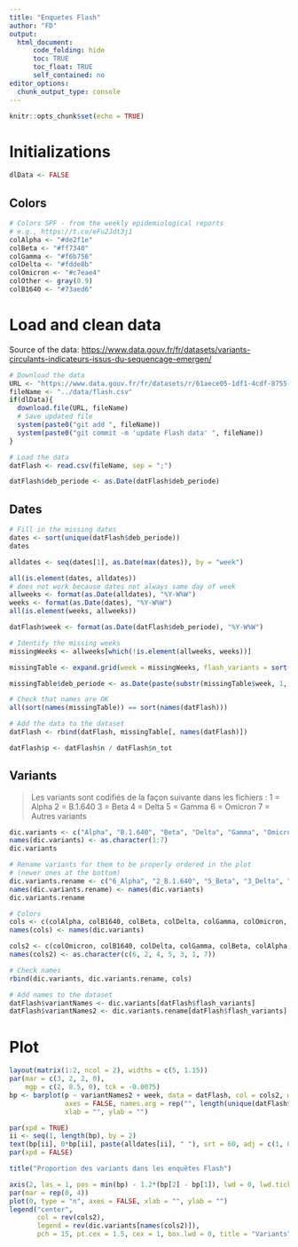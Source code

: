 ```yaml
---
title: "Enquetes Flash"
author: "FD"
output: 
  html_document: 
      code_folding: hide
      toc: TRUE
      toc_float: TRUE
      self_contained: no
editor_options:
  chunk_output_type: console
---
```


```r
knitr::opts_chunk$set(echo = TRUE)
```

# Initializations

```r
dlData <- FALSE
```

## Colors

```r
# Colors SPF - from the weekly epidemiological reports
# e.g., https://t.co/eFu2Jdt3j1
colAlpha <- "#de2f1e"
colBeta <- "#ff7340"
colGamma <- "#f6b756"
colDelta <- "#fdde8b"
colOmicron <- "#c7eae4"
colOther <- gray(0.9)
colB1640 <- "#73aed6"
```


# Load and clean data

Source of the data: <https://www.data.gouv.fr/fr/datasets/variants-circulants-indicateurs-issus-du-sequencage-emergen/>

```r
# Download the data
URL <- "https://www.data.gouv.fr/fr/datasets/r/61aece05-1df1-4cdf-8755-f27913653e94"
fileName <- "../data/flash.csv"
if(dlData){
  download.file(URL, fileName)
  # Save updated file
  system(paste0("git add ", fileName))
  system(paste0("git commit -m 'update Flash data' ", fileName))
}

# Load the data
datFlash <- read.csv(fileName, sep = ";")

datFlash$deb_periode <- as.Date(datFlash$deb_periode)
```

## Dates 

```r
# Fill in the missing dates
dates <- sort(unique(datFlash$deb_periode))
dates

alldates <- seq(dates[1], as.Date(max(dates)), by = "week")

all(is.element(dates, alldates))
# does not work because dates not always same day of week
allweeks <- format(as.Date(alldates), "%Y-W%W")
weeks <- format(as.Date(dates), "%Y-W%W")
all(is.element(weeks, allweeks))

datFlash$week <- format(as.Date(datFlash$deb_periode), "%Y-W%W")

# Identify the missing weeks
missingWeeks <- allweeks[which(!is.element(allweeks, weeks))]

missingTable <- expand.grid(week = missingWeeks, flash_variants = sort(unique(datFlash$flash_variants)), n = 0, n_tot = 1, fra = "FR", stringsAsFactors = FALSE)

missingTable$deb_periode <- as.Date(paste(substr(missingTable$week, 1, 4), substr(missingTable$week, 7, 8), 1, sep="-"), "%Y-%U-%u")

# Check that names are OK
all(sort(names(missingTable)) == sort(names(datFlash)))

# Add the data to the dataset
datFlash <- rbind(datFlash, missingTable[, names(datFlash)])

datFlash$p <- datFlash$n / datFlash$n_tot
```



## Variants

> Les variants sont codifiés de la façon suivante dans les fichiers :
> 1 = Alpha
> 2 = B.1.640
> 3 = Beta
> 4 = Delta
> 5 = Gamma
> 6 = Omicron
> 7 = Autres variants

```r
dic.variants <- c("Alpha", "B.1.640", "Beta", "Delta", "Gamma", "Omicron", "Autres variants")
names(dic.variants) <- as.character(1:7)
dic.variants

# Rename variants for them to be properly ordered in the plot
# (newer ones at the bottom)
dic.variants.rename <- c("6_Alpha", "2_B.1.640", "5_Beta", "3_Delta", "4_Gamma", "1_Omicron", "7_Autres")
names(dic.variants.rename) <- names(dic.variants)
dic.variants.rename

# Colors
cols <- c(colAlpha, colB1640, colBeta, colDelta, colGamma, colOmicron, colOther)
names(cols) <- names(dic.variants)

cols2 <- c(colOmicron, colB1640, colDelta, colGamma, colBeta, colAlpha, colOther)
names(cols2) <- as.character(c(6, 2, 4, 5, 3, 1, 7))

# Check names
rbind(dic.variants, dic.variants.rename, cols)

# Add names to the dataset
datFlash$variantNames <- dic.variants[datFlash$flash_variants]
datFlash$variantNames2 <- dic.variants.rename[datFlash$flash_variants]
```

# Plot

```r
layout(matrix(1:2, ncol = 2), widths = c(5, 1.15))
par(mar = c(3, 2, 2, 0), 
    mgp = c(2, 0.5, 0), tck = -0.0075)
bp <- barplot(p ~ variantNames2 + week, data = datFlash, col = cols2, width = c(rep(c(2, 0), length(missingWeeks)), rep(1, 100)), 
              axes = FALSE, names.arg = rep("", length(unique(datFlash$week))), 
              xlab = "", ylab = "")

par(xpd = TRUE)
ii <- seq(1, length(bp), by = 2)
text(bp[ii], 0*bp[ii], paste(alldates[ii], " "), srt = 60, adj = c(1, 0.5), cex = 0.6)
par(xpd = FALSE)

title("Proportion des variants dans les enquêtes Flash")

axis(2, las = 1, pos = min(bp) - 1.2*(bp[2] - bp[1]), lwd = 0, lwd.ticks = 1)
par(mar = rep(0, 4))
plot(0, type = "n", axes = FALSE, xlab = "", ylab = "")
legend("center", 
       col = rev(cols2), 
       legend = rev(dic.variants[names(cols2)]), 
       pch = 15, pt.cex = 1.5, cex = 1, box.lwd = 0, title = "Variants")

```
